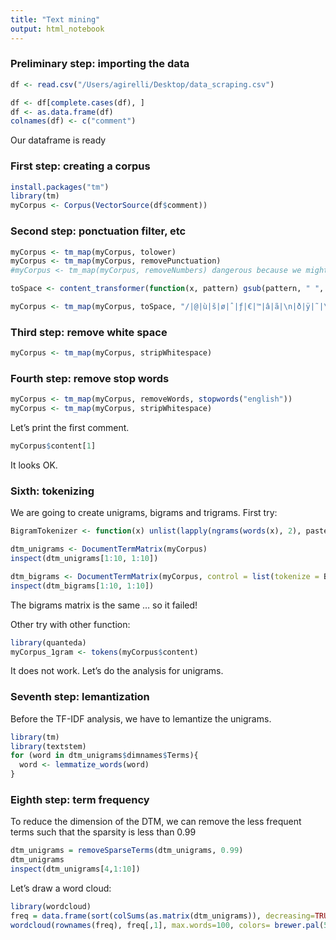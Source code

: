 ```yaml
---
title: "Text mining"
output: html_notebook
---
```

### Preliminary step: importing the data

```r
df <- read.csv("/Users/agirelli/Desktop/data_scraping.csv")

df <- df[complete.cases(df), ]
df <- as.data.frame(df)
colnames(df) <- c("comment")
```
Our dataframe is ready

### First step: creating a corpus

```r
install.packages("tm")
library(tm)
myCorpus <- Corpus(VectorSource(df$comment))
```

### Second step: ponctuation filter, etc

```r
myCorpus <- tm_map(myCorpus, tolower)
myCorpus <- tm_map(myCorpus, removePunctuation)
#myCorpus <- tm_map(myCorpus, removeNumbers) dangerous because we might loose the cellphone model number
```

```r
toSpace <- content_transformer(function(x, pattern) gsub(pattern, " ", x))

myCorpus <- tm_map(myCorpus, toSpace, "/|@|ù|š|ø|ˆ|ƒ|€|™|â|ã|\n|ð|ÿ|˜|\\|")
```

### Third step: remove white space

```r
myCorpus <- tm_map(myCorpus, stripWhitespace)
```

### Fourth step: remove stop words

```r
myCorpus <- tm_map(myCorpus, removeWords, stopwords("english"))
myCorpus <- tm_map(myCorpus, stripWhitespace)
```

Let's print the first comment.
```r
myCorpus$content[1]
```
It looks OK. 

### Sixth: tokenizing

We are going to create unigrams, bigrams and trigrams.
First try:
```r
BigramTokenizer <- function(x) unlist(lapply(ngrams(words(x), 2), paste, collapse = " "), use.names = FALSE)

dtm_unigrams <- DocumentTermMatrix(myCorpus)
inspect(dtm_unigrams[1:10, 1:10])

dtm_bigrams <- DocumentTermMatrix(myCorpus, control = list(tokenize = BigramTokenizer))
inspect(dtm_bigrams[1:10, 1:10])
```
The bigrams matrix is the same ... so it failed!

Other try with other function:
```r
library(quanteda)
myCorpus_1gram <- tokens(myCorpus$content)
```
It does not work. Let's do the analysis for unigrams. 

### Seventh step: lemantization

Before the TF-IDF analysis, we have to lemantize the unigrams.

```r
library(tm)
library(textstem)
for (word in dtm_unigrams$dimnames$Terms){
  word <- lemmatize_words(word)
}
```


### Eighth step: term frequency


To reduce the dimension of the DTM, we can remove the less frequent terms such that the sparsity is less than 0.99

```r
dtm_unigrams = removeSparseTerms(dtm_unigrams, 0.99)
dtm_unigrams
inspect(dtm_unigrams[4,1:10])
```

Let's draw a word cloud:

```r
library(wordcloud)
freq = data.frame(sort(colSums(as.matrix(dtm_unigrams)), decreasing=TRUE))
wordcloud(rownames(freq), freq[,1], max.words=100, colors= brewer.pal(5,"Dark2"))
```




